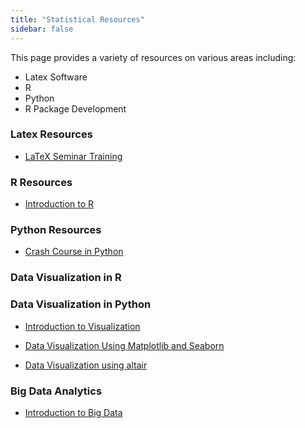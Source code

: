 ```yaml
---
title: "Statistical Resources"
sidebar: false
---
```


This page provides a variety of resources on various areas including:

-   Latex Software
-   R
-   Python
-   R Package Development

::: {.grid .course-details .course-details-smaller}
::: g-col-4
### Latex Resources

-   [LaTeX Seminar Training](https://sam-mutua.github.io/pas-seminar/)
:::

::: g-col-4
### R Resources

-   [Introduction to R](resources/intro.qmd)
:::

::: g-col-4
### Python Resources

-   [Crash Course in Python](resources/crash.qmd)
:::
:::

::: {.grid .course-details .course-details-smaller}
::: g-col-4
### Data Visualization in R
:::

::: g-col-4
### Data Visualization in Python

-   [Introduction to Visualization](resources/datavizpython.qmd)

-   [Data Visualization Using Matplotlib and Seaborn](resources/matplotlib.qmd)

-   [Data Visualization using altair](resources/pythonds.qmd)
:::

::: g-col-4
### Big Data Analytics

-   [Introduction to Big Data](resources/bigdata.qmd)
:::
:::
